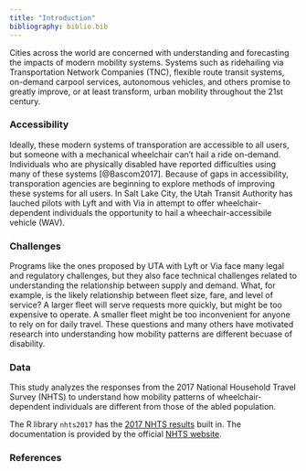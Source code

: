 ```yaml
---
title: "Introduction"
bibliography: biblio.bib
---
```


<!--- What is currently transporation for the disabled?



---->

Cities across the world are concerned with understanding and forecasting the impacts of modern mobility systems. Systems such as ridehailing via Transportation Network Companies (TNC), flexible route transit systems, on-demand carpool services, autonomous vehicles, and others promise to greatly improve, or at least transform, urban mobility throughout the 21st century.

### Accessibility
Ideally, these modern systems of transporation are accessible to all users, but someone with a mechanical wheelchair can't hail a ride on-demand. Individuals who are physically disabled have reported difficulties using many of these systems [@Bascom2017]. Because of gaps in accessibility, transporation agencies are beginning to explore methods of improving these systems for all users. In Salt Lake City, the Utah Transit Authority has lauched pilots with Lyft and with Via in attempt to offer wheelchair-dependent individuals the opportunity to hail a wheechair-accessibile vehicle (WAV).

### Challenges
Programs like the ones proposed by UTA with Lyft or Via face many legal and regulatory challenges, but they also face technical challenges related to understanding the relationship between supply and demand.  What, for example, is the likely relationship between fleet size, fare, and level of service? A larger fleet will serve requests more quickly, but might be too expensive to operate. A smaller fleet might be too inconvenient for anyone to rely on for daily travel. These questions and many others have motivated research into understanding how mobility patterns are different becuase of disability.

### Data
This study analyzes the responses from the 2017 National Household Travel Survey (NHTS) to understand how mobility patterns of wheelchair-dependent individuals are different from those of the abled population.

The R library `nhts2017` has the [2017 NHTS results](https://github.com/byu-transpolab/nhts2017) built in. The documentation is provided by the official [NHTS website](https://nhts.ornl.gov/documentation).

### References
